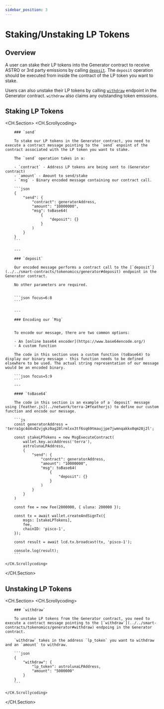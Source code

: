 ```yaml
---
sidebar_position: 3
---
```


# Staking/Unstaking LP Tokens

## Overview

A user can stake their LP tokens into the Generator contract to receive ASTRO or 3rd party emissions by calling [`deposit`](../../smart-contracts/tokenomics/generator#deposit). The `deposit` operation should be executed from inside the contract of the LP token you want to stake.

Users can also unstake their LP tokens by calling [`withdraw`](../../smart-contracts/tokenomics/generator#withdraw) endpoint in the Generator contract. `withdraw` also claims any outstanding token emissions.

## Staking LP Tokens

<CH.Section>
    <CH.Scrollycoding>

        ### `send`

        To stake our LP tokens in the Generator contract, you need to execute a contract message pointing to the `send` enpoint of the contract associated with the LP token you want to stake.

        The `send` operation takes in a: 

        - `contract` - Address LP tokens are being sent to (Generator contract) 
        - `amount` - Amount to send/stake 
        - `msg` - Binary encoded message containing our contract call.

        ```json
        {
            "send": {
                "contract": generatorAddress,
                "amount": "10000000",
                "msg": toBase64(
                    {
                        "deposit": {}
                    }
                )
            }
        }
        ```

        ---

        ### `deposit`

        Our encoded message performs a contract call to the [`deposit`](../../smart-contracts/tokenomics/generator#deposit) endpoint in the Generator contract. 

        No other parameters are required.


        ```json focus=6:8
        ```

        ---

        ### Encoding our `Msg`


        To encode our message, there are two common options:

        - An [online base64 encoder](https://www.base64encode.org/)
        - A custom function

        The code in this section uses a custom function (toBase64) to display our binary message - this function needs to be defined elsewhere to be used. The actual string representation of our message would be an encoded binary.

        ```json focus=5:9
        ```
        --- 

        #### `toBase64`

        The code in this section is an example of a `deposit` message using [feather.js](../network/terra-2#featherjs) to define our custom function and encode our message.

        ```js
        const generatorAddress = 'terra1gc4d4v82vjgkz0ag28lrmlxx3tf6sq69tmaujjpe7jwmnqakkx0qm28j2l';

        const stakeLPTokens = new MsgExecuteContract(
            wallet.key.accAddress('terra'),
            astrolunaLPAddress,
            {
                "send": {
                    "contract": generatorAddress,
                    "amount": "10000000",
                    "msg": toBase64(
                        {
                            "deposit": {}
                        }
                    )
                }
            }
        )

        const fee = new Fee(2000000, { uluna: 200000 });

        const tx = await wallet.createAndSignTx({
            msgs: [stakeLPTokens],
            fee,
            chainID: 'pisco-1',
        });

        const result = await lcd.tx.broadcast(tx, 'pisco-1');

        console.log(result);
        ```

    </CH.Scrollycoding>
</CH.Section> 

## Unstaking LP Tokens

<CH.Section>
    <CH.Scrollycoding>

        ### `withdraw`

        To unstake LP tokens from the Generator contract, you need to execute a contract message pointing to the [`withdraw`](../../smart-contracts/tokenomics/generator#withdraw) endpoing in the Generator contract. 

        `withdraw` takes in the address `lp_token` you want to withdraw and an `amount` to withdraw. 

        ```json
        {
            "withdraw": {
                "lp_token": astrolunaLPAddress,
                "amount": "5000000"
            }
        }
        ```

    </CH.Scrollycoding>
</CH.Section> 